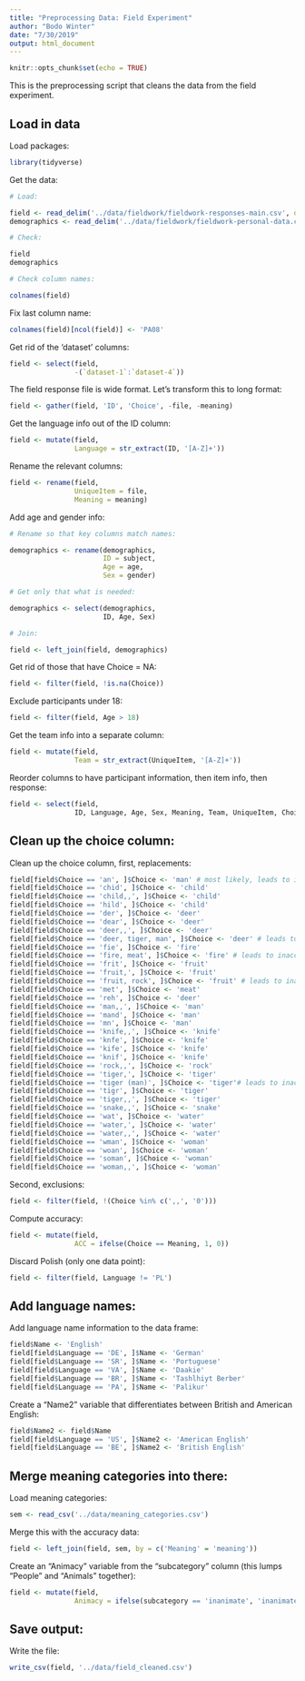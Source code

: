 ```yaml
---
title: "Preprocessing Data: Field Experiment"
author: "Bodo Winter"
date: "7/30/2019"
output: html_document
---
```


```r
knitr::opts_chunk$set(echo = TRUE)
```

This is the preprocessing script that cleans the data from the field experiment.

## Load in data

Load packages:

```r
library(tidyverse)
```

Get the data:

```r
# Load:

field <- read_delim('../data/fieldwork/fieldwork-responses-main.csv', delim = ';')
demographics <- read_delim('../data/fieldwork/fieldwork-personal-data.csv', delim = ';')

# Check:

field
demographics

# Check column names:

colnames(field)
```

Fix last column name:

```r
colnames(field)[ncol(field)] <- 'PA08'
```

Get rid of the 'dataset' columns:

```r
field <- select(field,
                -(`dataset-1`:`dataset-4`))
```

The field response file is wide format. Let's transform this to long format:

```r
field <- gather(field, 'ID', 'Choice', -file, -meaning)
```

Get the language info out of the ID column:

```r
field <- mutate(field,
                Language = str_extract(ID, '[A-Z]+'))
```

Rename the relevant columns:

```r
field <- rename(field,
                UniqueItem = file,
                Meaning = meaning)
```

Add age and gender info:

```r
# Rename so that key columns match names:

demographics <- rename(demographics,
                       ID = subject,
                       Age = age,
                       Sex = gender)

# Get only that what is needed:

demographics <- select(demographics,
                       ID, Age, Sex)

# Join:

field <- left_join(field, demographics)

```

Get rid of those that have Choice = NA:

```r
field <- filter(field, !is.na(Choice))
```


Exclude participants under 18:

```r
field <- filter(field, Age > 18)
```

Get the team info into a separate column:

```r
field <- mutate(field,
                Team = str_extract(UniqueItem, '[A-Z]+'))
```


Reorder columns to have participant information, then item info, then response:

```r
field <- select(field,
                ID, Language, Age, Sex, Meaning, Team, UniqueItem, Choice)
```

## Clean up the choice column:

Clean up the choice column, first, replacements:

```r
field[field$Choice == 'an', ]$Choice <- 'man' # most likely, leads to inaccurate response (biased against our hypothesis)
field[field$Choice == 'chid', ]$Choice <- 'child'
field[field$Choice == 'child,,', ]$Choice <- 'child'
field[field$Choice == 'hild', ]$Choice <- 'child'
field[field$Choice == 'der', ]$Choice <- 'deer'
field[field$Choice == 'dear', ]$Choice <- 'deer'
field[field$Choice == 'deer,,', ]$Choice <- 'deer'
field[field$Choice == 'deer, tiger, man', ]$Choice <- 'deer' # leads to inaccurate response (biased against our hypothesis)
field[field$Choice == 'fie', ]$Choice <- 'fire'
field[field$Choice == 'fire, meat', ]$Choice <- 'fire' # leads to inaccurate response (biased against our hypothesis)
field[field$Choice == 'frit', ]$Choice <- 'fruit'
field[field$Choice == 'fruit,', ]$Choice <- 'fruit'
field[field$Choice == 'fruit, rock', ]$Choice <- 'fruit' # leads to inaccurate response (biased against our hypothesis)
field[field$Choice == 'met', ]$Choice <- 'meat'
field[field$Choice == 'reh', ]$Choice <- 'deer'
field[field$Choice == 'man,,', ]$Choice <- 'man'
field[field$Choice == 'mand', ]$Choice <- 'man'
field[field$Choice == 'mn', ]$Choice <- 'man'
field[field$Choice == 'knife,,', ]$Choice <- 'knife'
field[field$Choice == 'knfe', ]$Choice <- 'knife'
field[field$Choice == 'kife', ]$Choice <- 'knife'
field[field$Choice == 'knif', ]$Choice <- 'knife'
field[field$Choice == 'rock,,', ]$Choice <- 'rock'
field[field$Choice == 'tiger,', ]$Choice <- 'tiger'
field[field$Choice == 'tiger (man)', ]$Choice <- 'tiger'# leads to inaccurate response (biased against our hypothesis)
field[field$Choice == 'tigr', ]$Choice <- 'tiger'
field[field$Choice == 'tiger,,', ]$Choice <- 'tiger'
field[field$Choice == 'snake,,', ]$Choice <- 'snake'
field[field$Choice == 'wat', ]$Choice <- 'water'
field[field$Choice == 'water,', ]$Choice <- 'water'
field[field$Choice == 'water,,', ]$Choice <- 'water'
field[field$Choice == 'wman', ]$Choice <- 'woman'
field[field$Choice == 'woan', ]$Choice <- 'woman'
field[field$Choice == 'soman', ]$Choice <- 'woman'
field[field$Choice == 'woman,,', ]$Choice <- 'woman'
```

Second, exclusions:

```r
field <- filter(field, !(Choice %in% c(',,', '0')))
```

Compute accuracy:

```r
field <- mutate(field,
                ACC = ifelse(Choice == Meaning, 1, 0))
```

Discard Polish (only one data point):

```r
field <- filter(field, Language != 'PL')
```

## Add language names:

Add language name information to the data frame:

```r
field$Name <- 'English'
field[field$Language == 'DE', ]$Name <- 'German'
field[field$Language == 'SR', ]$Name <- 'Portuguese'
field[field$Language == 'VA', ]$Name <- 'Daakie'
field[field$Language == 'BR', ]$Name <- 'Tashlhiyt Berber'
field[field$Language == 'PA', ]$Name <- 'Palikur'
```

Create a "Name2" variable that differentiates between British and American English:

```r
field$Name2 <- field$Name
field[field$Language == 'US', ]$Name2 <- 'American English'
field[field$Language == 'BE', ]$Name2 <- 'British English'
```

## Merge meaning categories into there:

Load meaning categories:

```r
sem <- read_csv('../data/meaning_categories.csv')
```

Merge this with the accuracy data:

```r
field <- left_join(field, sem, by = c('Meaning' = 'meaning'))
```

Create an "Animacy" variable from the "subcategory" column (this lumps "People" and "Animals" together):

```r
field <- mutate(field,
                Animacy = ifelse(subcategory == 'inanimate', 'inanimate', 'animate'))
```

## Save output:

Write the file:

```r
write_csv(field, '../data/field_cleaned.csv')
```









